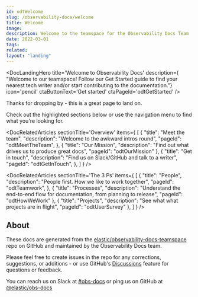 ---
id: odtWelcome
slug: /observability-docs/welcome
title: Welcome
image:
description: Welcome to the teamspace for the Observability Docs Team
date: 2022-03-01
tags:
related:
layout: "landing"
---

<DocCallOut color="warning" title="This teamspace is under construction..." />

<DocLandingHero
  title='Welcome to Observability Docs'
  description={
    "Welcome to our teamspace! Follow our Get Started guide to find your nearest tech writer and/or start contributing to the documentation."}
  icon='pencil'
  ctaButtonText='Get started'
  ctaPageId='odtGetStarted'
/>

Thanks for dropping by - this is a great page to land on.

Check out the highlighted sections below or use the navigation menu to find what you're looking for.

<DocRelatedArticles
  sectionTitle='Overview'
  items={
    [
      {
        "title": "Meet the team",
        "description": "Welcome to the awkward intros round",
        "pageId": "odtMeetTheTeam",
      },
      {
        "title": "Our Mission",
        "description": "Find out what drives us to produce great docs",
        "pageId": "odtOurMission"
      },
      {
        "title": "Get in touch",
        "description": "Find us on Slack/GitHub and talk to a writer",
        "pageId": "odtGetInTouch",
      },
    ]
  }
/>

<DocRelatedArticles
  sectionTitle='The 3 Ps'
  items={
    [
      {
        "title": "People",
        "description": "People first. How we like to work together",
        "pageId": "odtTeamwork",
      },
      {
        "title": "Processes",
        "description": "Understand the end-to-end flow for documentation, from planning to release",
        "pageId": "odtHowWeWork"
      },
      {
        "title": "Projects",
        "description": "See what what projects are in flight",
        "pageId": "odtUserSurvey"
      },
    ]
  }
/>

## About
These docs are generated from the [elastic/observability-docs-teamspace](https://github.com/elastic/observability-docs-teamspace) repo on GitHub and maintained by the Observability Docs team.

Please feel free to create issues in the repo for any corrections, suggestions, or additions - or use GitHub's [Discussions](https://github.com/elastic/observability-docs-teamspace/discussions) feature for questions or feedback.

You can reach us on Slack at [#obs-docs](https://elastic.slack.com/archives/CJYH0RWR3) or ping us on GitHub at [@elastic/obs-docs](https://github.com/orgs/elastic/teams/obs-docs)
